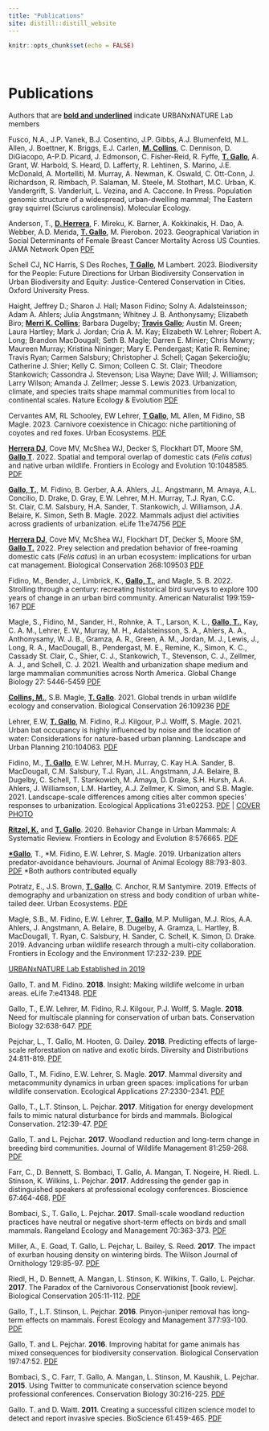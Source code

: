 ```yaml
---
title: "Publications"
site: distill::distill_website
---
```


```r
knitr::opts_chunk$set(echo = FALSE)
```

<style>
d-title, d-byline {
  display: none
}
</style>

<br>

# Publications

Authors that are <u>**bold and underlined**</u> indicate URBANxNATURE Lab members

Fusco, N.A., J.P. Vanek, B.J. Cosentino, J.P. Gibbs, A.J. Blumenfeld, M.L. Allen, J. Boettner, K. Briggs, E.J. Carlen, <u>**M. Collins**</u>, C. Dennison, D. DiGiacopo, A-P.D. Picard, J. Edmonson, C. Fisher-Reid, R. Fyffe, <u>**T. Gallo**</u>, A. Grant, W. Harbold, S. Heard, D. Lafferty, R. Lehtinen, S. Marino, J.E. McDonald, A. Mortelliti, M. Murray, A. Newman, K. Oswald, C. Ott-Conn, J. Richardson, R. Rimbach, P. Salaman, M. Steele, M. Stothart, M.C. Urban, K. Vandergrift, S. Vanderluit, L. Vezina, and A. Caccone. In Press. Population genomic structure of a widespread, urban-dwelling mammal; The Eastern gray squirrel (Sciurus carolinensis). Molecular Ecology.

Anderson, T., <u>**D. Herrera**</u>, F. Mireku, K. Barner, A. Kokkinakis, H. Dao, A. Webber, A.D. Merida, <u>**T. Gallo**</u>, M. Pierobon. 2023. Geographical Variation in Social Determinants of Female Breast Cancer Mortality Across US Counties. JAMA Network Open [PDF](publications/anderson_2023.pdf)

Schell CJ, NC Harris, S Des Roches, <u>**T Gallo**</u>, M Lambert. 2023. Biodiversity for the People: Future Directions for Urban Biodiversity Conservation in Urban Biodiversity and Equity: Justice-Centered Conservation in Cities. Oxford University Press.

Haight, Jeffrey D.; Sharon J. Hall; Mason Fidino; Solny A. Adalsteinsson; Adam A. Ahlers; Julia Angstmann; Whitney J. B. Anthonysamy; Elizabeth Biro; <u>**Merri K. Collins**</u>; Barbara Dugelby; <u>**Travis Gallo**</u>; Austin M. Green; Laura Hartley; Mark J. Jordan; Cria A. M. Kay; Elizabeth W. Lehrer; Robert A. Long; Brandon MacDougall; Seth B. Magle; Darren E. Minier; Chris Mowry; Maureen Murray; Kristina Nininger; Mary E. Pendergast; Katie R. Remine; Travis Ryan; Carmen Salsbury; Christopher J. Schell; Çagan Șekercioğlu; Catherine J. Shier; Kelly C. Simon; Colleen C. St. Clair; Theodore Stankowich; Cassondra J. Stevenson; Lisa Wayne; Dave Will; J. Williamson; Larry Wilson; Amanda J. Zellmer; Jesse S. Lewis 2023. Urbanization, climate, and species traits shape mammal communities from local to continental scales. Nature Ecology & Evolution [PDF](publications/Haight_et_al-2023-Nature_Ecology_&_Evolution.pdf)

Cervantes AM, RL Schooley, EW Lehrer, <u>**T Gallo**</u>, ML Allen, M Fidino, SB Magle. 2023. Carnivore coexistence in Chicago: niche partitioning of coyotes and red foxes. Urban Ecosystems. [PDF](publications/Cervantes_etal_UE.pdf)

<u>**Herrera DJ**</u>, Cove MV, McShea WJ, Decker S, Flockhart DT, Moore SM, <u>**Gallo T**</u>. 2022. Spatial and temporal overlap of domestic cats (*Felis catus*) and native urban wildlife. Frontiers in Ecology and Evolution 10:1048585. [PDF](publications/Herrera_2022.pdf)

<u>**Gallo, T.**</u>, M. Fidino, B. Gerber, A.A. Ahlers, J.L. Angstmann, M. Amaya, A.L. Concilio, D. Drake, D. Gray, E.W. Lehrer, M.H. Murray, T.J. Ryan, C.C. St. Clair, C.M. Salsbury, H.A. Sander, T. Stankowich, J. Williamson, J.A. Belaire, K. Simon, Seth B. Magle. 2022. Mammals adjust diel activities across gradients of urbanization. eLife 11:e74756 [PDF](publications/elife-74756-v2.pdf)

<u>**Herrera DJ**</u>, Cove MV, McShea WJ, Flockhart DT, Decker S, Moore SM, <u>**Gallo T.**</u> 2022. Prey selection and predation behavior of free-roaming domestic cats (*Felis catus*) in an urban ecosystem: implications for urban cat management. Biological Conservation 268:109503 [PDF](publications/herrera_etal_2022_BiolCon.pdf)

Fidino, M., Bender, J., Limbrick, K., <u>**Gallo, T.**</u>, and Magle, S. B. 2022. Strolling through a century: recreating historical bird surveys to explore 100 years of change in an urban bird community. American Naturalist 199:159-167 [PDF](publications/Fidino_etal_StrollingThroughACentury.pdf)

Magle, S., Fidino, M., Sander, H., Rohnke, A. T., Larson, K. L., <u>**Gallo, T.**</u>, Kay, C. A. M., Lehrer, E. W., Murray, M. H., Adalsteinsson, S. A., Ahlers, A. A., Anthonysamy, W. J. B., Gramza, A. R., Green, A. M., Jordan, M. J., Lewis, J., Long, R. A., MacDougall, B., Pendergast, M. E., Remine, K., Simon, K. C., Cassady St. Clair, C., Shier, C. J., Stankowich, T., Stevenson, C. J., Zellmer, A. J., and Schell, C. J. 2021. Wealth and urbanization shape medium and large mammalian communities across North America. Global Change Biology 27: 5446-5459 [PDF](publications/Magle_2021_et_al_GCB_luxury.pdf)

<u>**Collins, M.**</u>, S.B. Magle, <u>**T. Gallo**</u>. 2021. Global trends in urban wildlife ecology and conservation. Biological Conservation 26:109236 [PDF](publications/Collins_Gallo_2021_BiolCons.pdf)

Lehrer, E.W, <u>**T. Gallo**</u>, M. Fidino, R.J. Kilgour, P.J. Wolff, S. Magle. 2021. Urban bat occupancy is highly influenced by noise and the location of water: Considerations for nature-based urban planning. Landscape and Urban Planning 210:104063. [PDF](publications/Lehrer_etal_2021_urban-bats.pdf)

Fidino, M., <u>**T. Gallo**</u>, E.W. Lehrer, M.H. Murray, C. Kay H.A. Sander, B. MacDougall, C.M. Salsbury, T.J. Ryan, J.L. Angstmann, J.A. Belaire, B. Dugelby, C. Schell, T. Stankowich, M. Amaya, D. Drake, S.H. Hursh, A.A. Ahlers, J. Williamson, L.M. Hartley, A.J. Zellmer, K. Simon, and S.B. Magle. 2021. Landscape-scale differences among cities alter common species’ responses to urbanization. Ecological Applications 31:e02253. [PDF](publications/fidino-et-al-occupancy-eap.pdf) | [COVER PHOTO](publications/eap.2292_coverphoto.pdf)

<u>**Ritzel, K.**</u> and <u>**T. Gallo**</u>. 2020. Behavior Change in Urban Mammals: A Systematic Review. Frontiers in Ecology and Evolution 8:576665. [PDF](publications/Ritzel_Gallo_2020_FrontEcolEvol.pdf)

<u>**\*Gallo**</u>, T., \*M. Fidino, E.W. Lehrer, S. Magle. 2019. Urbanization alters predator-avoidance behaviours. Journal of Animal Ecology 88:793-803. [PDF](publications/Gallo_et_al-2019-Journal_of_Animal_Ecology.pdf)  \*Both authors contributed equally

Potratz, E., J.S. Brown, <u>**T. Gallo**</u>, C. Anchor, R.M Santymire. 2019. Effects of demography and urbanization on stress and body condition of urban white-tailed deer. Urban Ecosystems. [PDF](publications/Potratz2019_Article_EffectsOfDemographyAndUrbaniza.pdf)

Magle, S.B., M. Fidino, E.W. Lehrer, <u>**T. Gallo**</u>, M.P. Mulligan, M.J. Ríos, A.A. Ahlers, J. Angstmann, A. Belaire, B. Dugelby, A. Gramza, L. Hartley, B. MacDougall, T. Ryan, C. Salsbury, H. Sander, C. Schell, K. Simon, D. Drake. 2019. Advancing urban wildlife research through a multi-city collaboration. Frontiers in Ecology and the Environment 17:232-239. [PDF](publications/Magle_etal_AdvancingUrbanWildlife.pdf)

<u>URBANxNATURE Lab Established in 2019</u>

Gallo, T. and M. Fidino. **2018**. Insight: Making wildlife welcome in urban areas. eLife 7:e41348. [PDF](publications/eLife.41348.pdf)

Gallo, T., E.W. Lehrer, M. Fidino, R.J. Kilgour, P.J. Wolff, S. Magle. **2018**. Need for multiscale planning for conservation of urban bats. Conservation Biology 32:638-647. [PDF](publications/Gallo_et_al-2018-Conservation_Biology.pdf)

Pejchar, L., T. Gallo, M. Hooten, G. Dailey. **2018**. Predicting effects of large-scale reforestation on native and exotic birds. Diversity and Distributions 24:811-819. [PDF](publications/pejchar_dd.pdf)

Gallo, T., M. Fidino, E.W. Lehrer, S. Magle. **2017**. Mammal diversity and metacommunity dynamics in urban green spaces: implications for urban wildlife conservation. Ecological Applications 27:2330–2341. [PDF](publications/galloetal_eap.pdf)

Gallo, T., L.T. Stinson, L. Pejchar. **2017**. Mitigation for energy development fails to mimic natural disturbance for birds and mammals. Biological Conservation. 212:39-47. [PDF](publications/Gallo_et_al_2017_biolcons.pdf)

Gallo, T. and L. Pejchar. **2017**. Woodland reduction and long-term change in breeding bird communities. Journal of Wildlife Management 81:259-268. [PDF](publications/gallo_jwmg.21188.pdf)

Farr, C., D. Bennett, S. Bombaci, T. Gallo, A. Mangan, T. Nogeire, H. Riedl. L. Stinson, K. Wilkins, L. Pejchar. **2017**. Addressing the gender gap in distinguished speakers at professional ecology conferences. Bioscience 67:464-468. [PDF](publications/Farr_etal_2017_BioScience.pdf)

Bombaci, S., T. Gallo, L. Pejchar. **2017**. Small-scale woodland reduction practices have neutral or negative short-term effects on birds and small mammals. Rangeland Ecology and Management 70:363-373. [PDF](publications/Bombaci_et_al_2017.pdf)

Miller, A., E. Goad, T. Gallo, L. Pejchar, L. Bailey, S. Reed. **2017**. The impact of exurban housing density on wintering birds. The Wilson Journal of Ornithology 129:85-97. [PDF](publications/Miller-et-al.-2017-Exurban-birds.pdf)

Riedl, H., D. Bennett, A. Mangan, L. Stinson, K. Wilkins, T. Gallo, L. Pejchar. **2017**. The Paradox of the Carnivorous Conservationist [book review]. Biological Conservation 205:11-112. [PDF](publications/Riedl-et-al-2016-book-review.pdf)

Gallo, T., L.T. Stinson, L. Pejchar. **2016**. Pinyon-juniper removal has long-term effects on mammals. Forest Ecology and Management 377:93-100. [PDF](publications/Gallo-et-al.-2016.pdf)

Gallo, T. and L. Pejchar. **2016**. Improving habitat for game animals has mixed consequences for biodiversity conservation. Biological Conservation 197:47:52. [PDF](publications/gallo_biocon_review.pdf)

Bombaci, S., C. Farr, T. Gallo, A. Mangan, L. Stinson, M. Kaushik, L. Pejchar. **2015**. Using Twitter to communicate conservation science beyond professional conferences. Conservation Biology 30:216-225. [PDF](publications/Bombaci_etal_2015_Twitter.pdf)

Gallo. T. and D. Waitt. **2011**. Creating a successful citizen science model to detect and report invasive species. BioScience 61:459-465. [PDF](publications/Gallo_2011_Bioscience.pdf)

